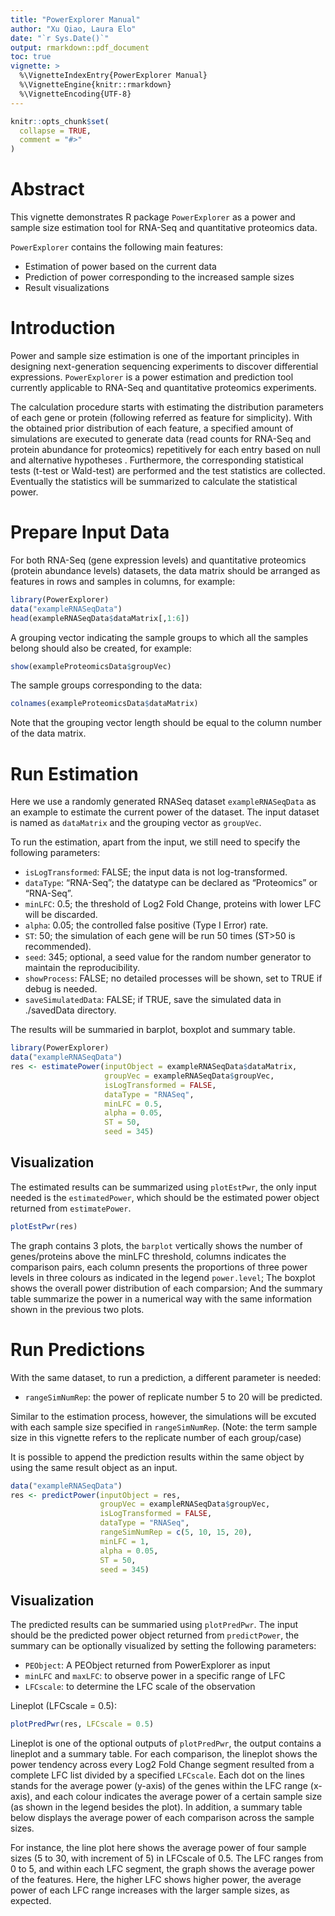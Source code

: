 ---
title: "PowerExplorer Manual"
author: "Xu Qiao, Laura Elo"
date: "`r Sys.Date()`"
output: rmarkdown::pdf_document
toc: true
vignette: >
  %\VignetteIndexEntry{PowerExplorer Manual}
  %\VignetteEngine{knitr::rmarkdown}
  %\VignetteEncoding{UTF-8}
---

```{r setup, include = FALSE}
knitr::opts_chunk$set(
  collapse = TRUE,
  comment = "#>"
)
```
\newpage

# Abstract
This vignette demonstrates R package `PowerExplorer` as a power and sample size
estimation tool for RNA-Seq and quantitative proteomics data.

`PowerExplorer` contains the following main features:

- Estimation of power based on the current data
- Prediction of power corresponding to the increased sample sizes
- Result visualizations

# Introduction
Power and sample size estimation is one of the important principles in designing
next-generation sequencing experiments to discover differential expressions.
`PowerExplorer` is a power estimation and prediction tool currently applicable
to RNA-Seq and quantitative proteomics experiments.

The calculation procedure starts with estimating the distribution parameters of
each gene or protein (following referred as feature for simplicity). With the
obtained prior distribution of each feature, a specified amount of simulations
are executed to generate data (read counts for RNA-Seq and protein abundance for
proteomics) repetitively for each entry based on null and alternative hypotheses
. Furthermore, the corresponding statistical tests (t-test or Wald-test) are
performed and the test statistics are collected. Eventually the statistics will
be summarized to calculate the statistical power.

\newpage

# Prepare Input Data

For both RNA-Seq (gene expression levels) and quantitative proteomics (protein
abundance levels) datasets, the data matrix should be arranged as features in
rows and samples in columns, for example:
```{r showDataExample, message=FALSE, warning=FALSE}
library(PowerExplorer)
data("exampleRNASeqData")
head(exampleRNASeqData$dataMatrix[,1:6])
```

A grouping vector indicating the sample groups to which all the samples belong
should also be created, for example:
```{r}
show(exampleProteomicsData$groupVec)
```
The sample groups corresponding to the data:
```{r}
colnames(exampleProteomicsData$dataMatrix)
```

Note that the grouping vector length should be equal to the column number of the
data matrix.

\newpage

# Run Estimation

Here we use a randomly generated RNASeq dataset `exampleRNASeqData` as an
example to estimate the current power of the dataset. The input dataset is named
as `dataMatrix` and the grouping vector as `groupVec`.

To run the estimation, apart from the input, we still need to specify the
following parameters:

- `isLogTransformed`: FALSE; the input data is not log-transformed.
- `dataType`: "RNA-Seq"; the datatype can be declared as "Proteomics" or
"RNA-Seq".
- `minLFC`: 0.5; the threshold of Log2 Fold Change, proteins with lower LFC will
be discarded.
- `alpha`: 0.05; the controlled false positive (Type I Error) rate.
- `ST`: 50; the simulation of each gene will be run 50 times (ST>50 is
  recommended).
- `seed`: 345; optional, a seed value for the random number generator to
maintain the reproducibility.
- `showProcess`: FALSE; no detailed processes will be shown, set to TRUE if
debug is needed.
- `saveSimulatedData`: FALSE; if TRUE, save the simulated data in ./savedData
directory.

The results will be summaried in barplot, boxplot and summary table.

```{r est run, echo=TRUE, fig.keep='none', message=FALSE, warning=FALSE}
library(PowerExplorer)
data("exampleRNASeqData")
res <- estimatePower(inputObject = exampleRNASeqData$dataMatrix,
                     groupVec = exampleRNASeqData$groupVec,
                     isLogTransformed = FALSE,
                     dataType = "RNASeq",
                     minLFC = 0.5,
                     alpha = 0.05,
                     ST = 50,
                     seed = 345)
```


\newpage

## Visualization
The estimated results can be summarized using `plotEstPwr`, the only input
needed is the `estimatedPower`, which should be the estimated power object
returned from  `estimatePower`.

```{r plot estimated power}
plotEstPwr(res)
```

The graph contains 3 plots, the `barplot` vertically shows the number of
genes/proteins above the minLFC threshold, columns indicates the comparison
pairs, each column presents the proportions of three power levels in three
colours as indicated in the legend `power.level`; The boxplot shows the overall
power distribution of each comparsion; And the summary table summarize the power
in a numerical way with the same information shown in the previous two plots.

\newpage

# Run Predictions
With the same dataset, to run a prediction, a different parameter is needed:

- `rangeSimNumRep`: the power of replicate number 5 to 20 will be predicted.

Similar to the estimation process, however, the simulations will be excuted with
each sample size specified in `rangeSimNumRep`. (Note: the term sample size in
this vignette refers to the replicate number of each group/case)

It is possible to append the prediction results within the same object by using
the same result object as an input.
```{r prediction run2, message=FALSE, warning=FALSE}
data("exampleRNASeqData")
res <- predictPower(inputObject = res,
                    groupVec = exampleRNASeqData$groupVec,
                    isLogTransformed = FALSE,
                    dataType = "RNASeq",
                    rangeSimNumRep = c(5, 10, 15, 20),
                    minLFC = 1,
                    alpha = 0.05,
                    ST = 50,
                    seed = 345)
```

\newpage

## Visualization

The predicted results can be summaried using `plotPredPwr`. The input should be
the predicted power object returned from `predictPower`, the summary can be
optionally visualized by setting the following parameters:

- `PEObject`: A PEObject returned from PowerExplorer as input
- `minLFC` and `maxLFC`: to observe power in a specific range of LFC
- `LFCscale`: to determine the LFC scale of the observation

Lineplot (LFCscale = 0.5):
```{r LinePlot}
plotPredPwr(res, LFCscale = 0.5)
```

Lineplot is one of the optional outputs of `plotPredPwr`, the output contains a
lineplot and a summary table. For each comparison, the lineplot shows the power
tendency across every Log2 Fold Change segment resulted from a complete LFC list
divided by a specified `LFCscale`. Each dot on the lines stands for the average
power (y-axis) of the genes within the LFC range (x-axis), and each colour
indicates the average power of a certain sample size (as shown in the legend
besides the plot). In addition, a summary table below displays the average
power of each comparison across the sample sizes.

For instance, the line plot here shows the average power of four sample sizes
(5 to 30, with increment of 5) in LFCscale of 0.5. The LFC ranges from 0 to 5,
and within each LFC segment, the graph shows the average power of the features.
Here, the higher LFC shows higher power, the average power of each LFC range
increases with the larger sample sizes, as expected.
